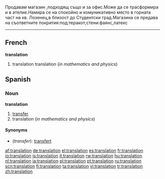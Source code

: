 Продавам магазин ,подходящ също и за офис.Може да се трасформира и в ателие.Намира се на спокойно и комуникативно място в горната част на кв. Лозенец,в близост до Студентски град.Магазина се предава на съответните покрития:под:теракот;стени:фаянс,латекс 
----

==French==
'''translation''' {{m}}
#translation translation (''in mathematics and physics'')

==Spanish==

===Noun===
'''translation''' {{f}}

#[[transfer]]
#translation (''in mathematics and physics'')

====Synonyms====
*(''transfer''): [[transfert]]

[[af:translation]]
[[de:translation]]
[[el:translation]]
[[es:translation]]
[[fr:translation]]
[[io:translation]]
[[is:translation]]
[[it:translation]]
[[rw:translation]]
[[hu:translation]]
[[nl:translation]]
[[ja:translation]]
[[pl:translation]]
[[pt:translation]]
[[ru:translation]]
[[scn:translation]]
[[fi:translation]]
[[ta:translation]]
[[vi:translation]]
[[tr:translation]]
[[zh:translation]]